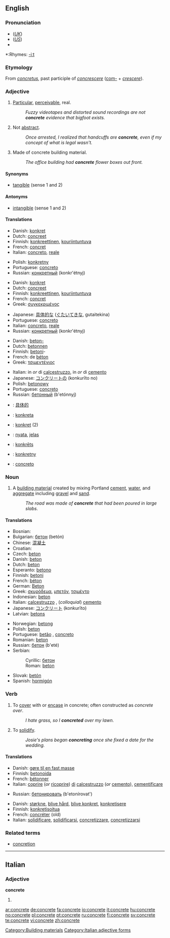 {{wikipedia|dab=concrete (disambiguation)|concrete}}
==English==

===Pronunciation===
*(''[[Received Pronunciation|UK]]'') {{IPA|/ˈkɒŋkriːt/}}
*(''[[General American|US]]'') {{IPA|/ˈkɑːnkriːt/}}
*{{audio|en-us-concrete.ogg|Audio (US)}}

*:Rhymes: [[Rhymes:English:-iːt|-iːt]]

===Etymology===
From {{L.}} ''[[concretus]]'', past participle of ''[[concrescere]]'' ([[com-]] + ''[[crescere]]'').

===Adjective===
{{en-adj}}

# [[particular|Particular]], [[perceivable]], real.
#:''Fuzzy videotapes and distorted sound recordings are not '''concrete''' evidence that bigfoot exists.''
# Not [[abstract]].
#:''Once arrested, I realized that handcuffs are '''concrete''', even if my concept of what is legal wasn't.''
# Made of concrete building material.
#:''The office building had '''concrete''' flower boxes out front.''

====Synonyms====
*[[tangible]] (sense 1 and 2)

====Antonyms====
*[[intangible]] (sense 1 and 2)

====Translations====
{{trans-top|particular, perceivable, real}}
*Danish: [[konkret]]
*Dutch: [[concreet]]
*Finnish: [[konkreettinen]], [[kouriintuntuva]]
*French: [[concret]]
*Italian: [[concreto]], [[reale]]
{{trans-mid}}
*Polish: [[konkretny]]
*Portuguese: [[concreto]]
*Russian: [[конкретный]] (konkr'étnyj)
{{trans-bottom}}

{{trans-top|not abstract}}
*Danish: [[konkret]]
*Dutch: [[concreet]]
*Finnish: [[konkreettinen]], [[kouriintuntuva]]
*French: [[concret]]
*Greek: [[συγκεκριμένος]]
{{trans-mid}}
*Japanese: [[具体的な]] ([[ぐたいてきな]], gutaitekina)
*Portuguese: [[concreto]]
*Italian: [[concreto]], [[reale]]
*Russian: [[конкретный]] (konkr'étnyj)
{{trans-bottom}}

{{trans-top|made of concrete}}
*Danish: [[beton-]]
*Dutch: [[betonnen]]
*Finnish: [[betoni]]-
*French: de [[béton]]
*Greek: [[τσιμεντένιος]]
{{trans-mid}}
*Italian: in ''or'' di [[calcestruzzo]], in ''or'' di [[cemento]]
*Japanese: [[コンクリート]]の (konkurīto no)
*Polish: [[betonowy]]
*Portuguese: [[concreto]]
*Russian: [[бетонный]] (b'etónnyj)
{{trans-bottom}}

{{checktrans-top}}
*{{ttbc|Chinese}}: [[具体的]]
*{{ttbc|Esperanto}}: [[konkreta]]
*{{ttbc|German}}: [[konkret]] (2)
{{checktrans-mid}}
*{{ttbc|Indonesian}}: [[nyata]], [[jelas]]
*{{ttbc|Latvian}}: [[konkrēts]]
*{{ttbc|Polish}}: [[konkretny]]
*{{ttbc|Spanish}}: [[concreto]]
{{checktrans-bottom}}

===Noun===
{{wikipedia}}
{{en-noun|-}}

# A [[building material]] created by mixing Portland [[cement]], [[water]], and [[aggregate]] including [[gravel]] and [[sand]].
#:''The road was made of '''concrete''' that had been poured in large slabs.''

====Translations====
{{trans-top|building material}}
*Bosnian: {{t|bs|beton|m}}
*Bulgarian: [[бетон]] (betón) {{m}}
*Chinese: [[混凝土]]
*Croatian: {{t|hr|beton|m}}
*Czech: [[beton#Czech|beton]] {{m}}
*Danish: [[beton#Danish|beton]]
*Dutch: [[beton]] {{n}}
*Esperanto: [[betono]]
*Finnish: [[betoni]]
*French: [[béton]] {{m}}
*German: [[Beton]] {{m}}
*Greek: [[σκυρόδεμα]], [[μπετόν]], [[τσιμέντο]]
*Indonesian: [[beton]]
*Italian: [[calcestruzzo]] {{m}}, (''colloquial'') [[cemento]] {{m}}
*Japanese: [[コンクリート]] (konkurīto)
*Latvian: [[betons]] {{m}}
{{trans-mid}}
*Norwegian: [[betong]] {{m}}
*Polish: [[beton]] {{m}}
*Portuguese: [[betão]] {{m}}, [[concreto]] {{m}}
*Romanian: [[beton]] {{n}}
*Russian: [[бетон]] (b'eté) {{m}}
*Serbian:
*:Cyrillic: [[бетон#Serbian|бетон]] {{m}}
*:Roman: [[beton#Serbian|beton]] {{m}}
*Slovak: [[betón]]
*Spanish: [[hormigón]] {{m}}
{{trans-bottom}}

===Verb===
{{en-verb|concret|ing}}

# To [[cover]] with or [[encase]] in concrete; often constructed as ''concrete over''.
#:''I hate grass, so I '''concreted''' over my lawn.''
# To [[solidify]].
#:''Josie's plans began '''concreting''' once she fixed a date for the wedding.''

====Translations====
{{trans-top|cover with concrete}}
*Danish: [[gøre til en fast masse]]
*Finnish: [[betonoida]]
*French: [[bétonner]]
*Italian: [[coprire]] (''or'' [[ricoprire]]) [[di]] [[calcestruzzo]] (''or'' [[cemento]]), [[cementificare]]
{{trans-mid}}
*Russian: [[бетонировать]] (b'etonírovat')
{{trans-bottom}}

{{trans-top|to solidify}}
*Danish: [[størkne]], [[blive hård]], [[blive konkret]], [[konkretisere]]
*Finnish: [[konkretisoitua]]
*French: [[concréter]] (old)
*Italian: [[solidificare]], [[solidificarsi]], [[concretizzare]], [[concretizzarsi]]
{{trans-mid}}
{{trans-bottom}}

===Related terms===
*[[concretion]]

[[Category:Building materials]]

----

==Italian==

===Adjective===
'''concrete''' {{p}}

# {{feminine of|concreto}}

[[Category:Italian adjective forms]]

[[ar:concrete]]
[[de:concrete]]
[[fa:concrete]]
[[io:concrete]]
[[it:concrete]]
[[hu:concrete]]
[[no:concrete]]
[[pl:concrete]]
[[pt:concrete]]
[[ru:concrete]]
[[fi:concrete]]
[[sv:concrete]]
[[te:concrete]]
[[vi:concrete]]
[[zh:concrete]]
